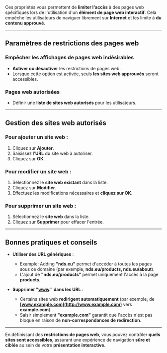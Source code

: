 Ces propriétés vous permettent de **limiter l'accès** à des pages web spécifiques lors de l'utilisation d'un **élément de page web interactif**. Cela empêche les utilisateurs de naviguer librement sur **Internet** et les limite à **du contenu approuvé**.

***

## **Paramètres de restrictions des pages web**

### **Empêcher les affichages de pages web indésirables**

* **Activer ou désactiver** les restrictions de pages web.
* Lorsque cette option est activée, seuls **les sites web approuvés** seront accessibles.

### **Pages web autorisées**

* Définir une **liste de sites web autorisés** pour les utilisateurs.

***

## **Gestion des sites web autorisés**

### **Pour ajouter un site web :**

1. Cliquez sur **Ajouter**.
2. Saisissez l'**URL** du site web à autoriser.
3. Cliquez sur **OK**.

### **Pour modifier un site web :**

1. Sélectionnez le **site web existant** dans la liste.
2. Cliquez sur **Modifier**.
3. Effectuez les modifications nécessaires et **cliquez sur OK**.

### **Pour supprimer un site web :**

1. Sélectionnez le **site web** dans la liste.
2. Cliquez sur **Supprimer** pour effacer l'entrée.

***

## **Bonnes pratiques et conseils**

* **Utiliser des URL génériques** :
  * Example: Adding **"nds.eu"** permet d'accéder à toutes les pages sous ce domaine (par exemple, **nds.eu/products, nds.eu/about**).
  * L'ajout de **"nds.eu/products"** permet uniquement l'accès à la page **products**.

* **Supprimer "[www](http://www)." dans les URL** :
  * Certains sites web **redirigent automatiquement** (par exemple, de **[www.example.com](http://www.example.com)** vers **example.com**).
  * Saisir simplement **"example.com"** garantit que l'accès n'est pas bloqué en raison de **non-correspondances de redirection**.

***

En définissant des **restrictions de pages web**, vous pouvez contrôler **quels sites sont accessibles**, assurant une expérience de navigation **sûre et ciblée** au sein de votre **présentation interactive**.
